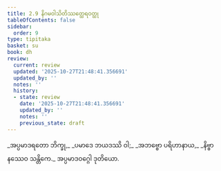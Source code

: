 ```yaml
---
title: 2.9 နိဂမဝါသိတိဿတ္ထေရဝတ္ထု
tableOfContents: false
sidebar:
  order: 9
type: tipitaka
basket: su
book: dh
review:
  current: review
  updated: '2025-10-27T21:48:41.356691'
  updated_by: ''
  notes: ''
  history:
  - state: review
    date: '2025-10-27T21:48:41.356691'
    updated_by: ''
    notes: ''
    previous_state: draft
---
```



<ReviewStatus review={frontmatter.review} showDetails={true} />

<HypothesisAnnotation frontmatter={frontmatter} />

<DynamicBreadcrumb />

<Division number="32" book="dh" e="ch" v="18" p="17">

<Paragraph number="34" type="verses" book="dh">
_အပ္ပမာဒရတော ဘိက္ခု,_  
_ပမာဒေ ဘယဒဿိ ဝါ;_  
_အဘဗ္ဗော ပရိဟာနာယ,_  
_နိဗ္ဗာနဿေဝ သန္တိကေ._  


</Paragraph>
</Division>

<Paragraph number="35" type="center" book="dh">
အပ္ပမာဒဝဂ္ဂေါ ဒုတိယော.
</Paragraph>
